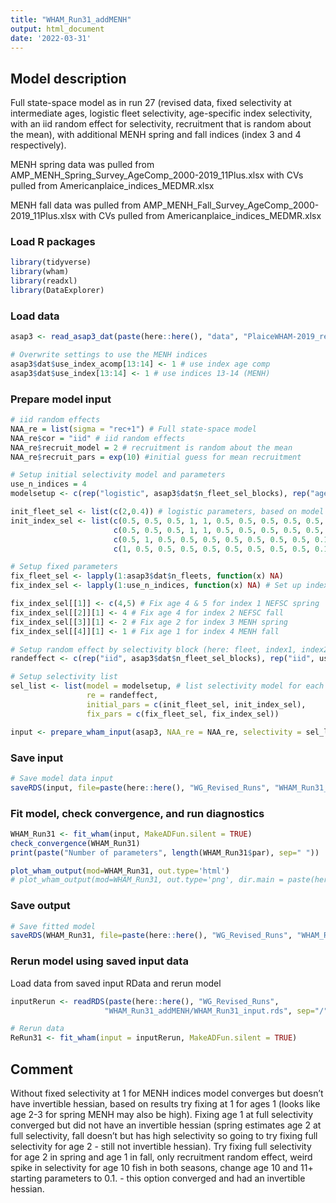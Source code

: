```yaml
---
title: "WHAM_Run31_addMENH"
output: html_document
date: '2022-03-31'
---
```


## Model description
Full state-space model as in run 27 (revised data, fixed selectivity at intermediate ages, logistic fleet selectivity, age-specific index selectivity, with an iid random effect for selectivity, recruitment that is random about the mean), with additional MENH spring and fall indices (index 3 and 4 respectively).

MENH spring data was pulled from AMP_MENH_Spring_Survey_AgeComp_2000-2019_11Plus.xlsx with CVs pulled from Americanplaice_indices_MEDMR.xlsx

MENH fall data was pulled from AMP_MENH_Fall_Survey_AgeComp_2000-2019_11Plus.xlsx with CVs pulled from Americanplaice_indices_MEDMR.xlsx

### Load R packages
```r
library(tidyverse)
library(wham)
library(readxl)
library(DataExplorer)
```

### Load data
```r
asap3 <- read_asap3_dat(paste(here::here(), "data", "PlaiceWHAM-2019_revised_NEFSC-LW-WAA_StateIndices.DAT", sep="/"))

# Overwrite settings to use the MENH indices
asap3$dat$use_index_acomp[13:14] <- 1 # use index age comp
asap3$dat$use_index[13:14] <- 1 # use indices 13-14 (MENH)
```

### Prepare model input
```r
# iid random effects 
NAA_re = list(sigma = "rec+1") # Full state-space model
NAA_re$cor = "iid" # iid random effects
NAA_re$recruit_model = 2 # recruitment is random about the mean
NAA_re$recruit_pars = exp(10) #initial guess for mean recruitment

# Setup initial selectivity model and parameters
use_n_indices = 4
modelsetup <- c(rep("logistic", asap3$dat$n_fleet_sel_blocks), rep("age-specific", use_n_indices))

init_fleet_sel <- list(c(2,0.4)) # logistic parameters, based on model type
init_index_sel <- list(c(0.5, 0.5, 0.5, 1, 1, 0.5, 0.5, 0.5, 0.5, 0.5, 0.5), # NEFSC spring
                       c(0.5, 0.5, 0.5, 1, 1, 0.5, 0.5, 0.5, 0.5, 0.5, 0.5), # NEFSC fall
                       c(0.5, 1, 0.5, 0.5, 0.5, 0.5, 0.5, 0.5, 0.5, 0.1, 0.1), # MENH spring
                       c(1, 0.5, 0.5, 0.5, 0.5, 0.5, 0.5, 0.5, 0.5, 0.1, 0.1)) # MENH fall

# Setup fixed parameters
fix_fleet_sel <- lapply(1:asap3$dat$n_fleets, function(x) NA) 
fix_index_sel <- lapply(1:use_n_indices, function(x) NA) # Set up index selectivity fix object

fix_index_sel[[1]] <- c(4,5) # Fix age 4 & 5 for index 1 NEFSC spring
fix_index_sel[[2]][1] <- 4 # Fix age 4 for index 2 NEFSC fall
fix_index_sel[[3]][1] <- 2 # Fix age 2 for index 3 MENH spring
fix_index_sel[[4]][1] <- 1 # Fix age 1 for index 4 MENH fall

# Setup random effect by selectivity block (here: fleet, index1, index2)
randeffect <- c(rep("iid", asap3$dat$n_fleet_sel_blocks), rep("iid", use_n_indices))

# Setup selectivity list
sel_list <- list(model = modelsetup, # list selectivity model for each fleet and index
                 re = randeffect,
                 initial_pars = c(init_fleet_sel, init_index_sel),
                 fix_pars = c(fix_fleet_sel, fix_index_sel))

input <- prepare_wham_input(asap3, NAA_re = NAA_re, selectivity = sel_list, model_name = "WHAM_Run31") 
```

### Save input
```r
# Save model data input
saveRDS(input, file=paste(here::here(), "WG_Revised_Runs", "WHAM_Run31_addMENH", "WHAM_Run31_input.rds", sep="/"))
```

### Fit model, check convergence, and run diagnostics
```r
WHAM_Run31 <- fit_wham(input, MakeADFun.silent = TRUE) 
check_convergence(WHAM_Run31)
print(paste("Number of parameters", length(WHAM_Run31$par), sep=" "))

plot_wham_output(mod=WHAM_Run31, out.type='html')
# plot_wham_output(mod=WHAM_Run31, out.type='png', dir.main = paste(here::here(), "WHAM_Run31", sep="/"))
```

### Save output
```r
# Save fitted model
saveRDS(WHAM_Run31, file=paste(here::here(), "WG_Revised_Runs", "WHAM_Run31_addMENH", "WHAM_Run31_model.rds", sep="/"))
```

### Rerun model using saved input data
Load data from saved input RData and rerun model
```r
inputRerun <- readRDS(paste(here::here(), "WG_Revised_Runs",
                     "WHAM_Run31_addMENH/WHAM_Run31_input.rds", sep="/"))

# Rerun data
ReRun31 <- fit_wham(input = inputRerun, MakeADFun.silent = TRUE)
```

## Comment
Without fixed selectivity at 1 for MENH indices model converges but doesn't have invertible hessian, based on results try fixing at 1 for ages 1 (looks like age 2-3 for spring MENH may also be high). Fixing age 1 at full selectivity converged but did not have an invertible hessian  (spring estimates age 2 at full selectivity, fall doesn't but has high selectivity so going to try fixing full selectivity for age 2 - still not invertible hessian). Try fixing full selectivity for age 2 in spring and age 1 in fall, only recruitment random effect, weird spike in selectivity for age 10 fish in both seasons, change age 10 and 11+ starting parameters to 0.1. - this option converged and had an invertible hessian. 

